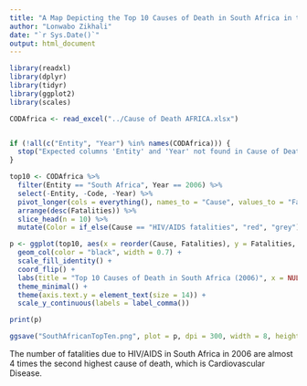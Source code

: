 ```yaml
---
title: "A Map Depicting the Top 10 Causes of Death in South Africa in the year 2006"
author: "Lonwabo Zikhali"
date: "`r Sys.Date()`"
output: html_document
---
```


```r
library(readxl)
library(dplyr)
library(tidyr)
library(ggplot2)
library(scales)
```

```r

CODAfrica <- read_excel("../Cause of Death AFRICA.xlsx")


if (!all(c("Entity", "Year") %in% names(CODAfrica))) {
  stop("Expected columns 'Entity' and 'Year' not found in Cause of Death AFRICA.xlsx")
}

```

```r

top10 <- CODAfrica %>%
  filter(Entity == "South Africa", Year == 2006) %>%
  select(-Entity, -Code, -Year) %>%
  pivot_longer(cols = everything(), names_to = "Cause", values_to = "Fatalities") %>%
  arrange(desc(Fatalities)) %>%
  slice_head(n = 10) %>%
  mutate(Color = if_else(Cause == "HIV/AIDS fatalities", "red", "grey"))

p <- ggplot(top10, aes(x = reorder(Cause, Fatalities), y = Fatalities, fill = Color)) +
  geom_col(color = "black", width = 0.7) +
  scale_fill_identity() +
  coord_flip() +
  labs(title = "Top 10 Causes of Death in South Africa (2006)", x = NULL, y = "Number of Fatalities") +
  theme_minimal() +
  theme(axis.text.y = element_text(size = 14)) +
  scale_y_continuous(labels = label_comma())

print(p)

ggsave("SouthAfricanTopTen.png", plot = p, dpi = 300, width = 8, height = 6)

```

The number of fatalities due to HIV/AIDS in South Africa in 2006 are almost 4 times the second highest cause of death, which is Cardiovascular Disease.